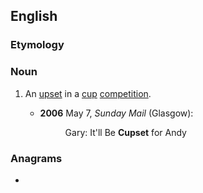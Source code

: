 ==English==

===Etymology===
{{blend|cup|upset|lang=en}}

===Noun===
{{en-noun}}

# {{lb|en|sports|British|slang}} An [[upset]] in a [[cup]] [[competition]].
#* '''2006''' May 7, ''Sunday Mail'' (Glasgow):
#*: Gary: It'll Be '''Cupset''' for Andy

===Anagrams===
* {{anagrams|en|pectus}}